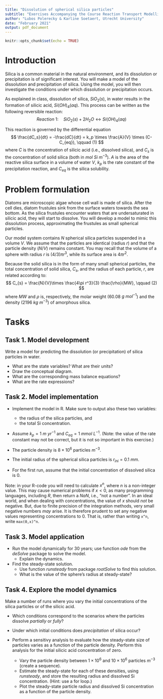 ```yaml
---
title: "Dissolution of spherical silica particles"
subtitle: "Exercises Accompanying the Course Reaction Transport Modelling in the Hydrosphere"
author: "Lubos Polerecky & Karline Soetaert, Utrecht University"
date: "February 2021"
output: pdf_document
---
```


```r
knitr::opts_chunk$set(echo = TRUE)
```

# Introduction

Silica is a common material in the natural environment, and its dissolution or precipitation is of significant interest. You will make a model of the dissolution and precipitation of silica. Using the model, you will then investigate the conditions under which dissolution or precipitation occurs.

As explained in class, dissolution of silica, $SiO_2(s)$, in water results in the formation of silicic acid, $Si(OH)_4(aq)$. This process can be written as the following reversible reaction:
$$ Reaction~1:\quad SiO_2(s) + 2 H_2O \leftrightarrow Si(OH)_4(aq)$$ 

This reaction is governed by the differential equation
$$
\frac{dC_s}{dt} = -\frac{dC}{dt} = k_p \times \frac{A}{V} \times (C-C_{eq}), \qquad (1)
$$
where $C$ is the concentration of silicic acid (i.e., dissolved silica), and $C_s$ is the concentration of  solid silica (both in $mol~Si~m^{-3}$). $A$ is the area of the reactive silica surface in a volume of water $V$, $k_p$ is the rate constant of the precipitation reaction, and $C_{eq}$ is the silica solubility.

# Problem formulation

Diatoms are microscopic algae whose cell wall is made of silica. After the cell dies, diatom frustules sink from the surface waters towards the sea bottom. As the silica frustules encounter waters that are undersaturated in silicic acid, they will start to dissolve. You will develop a model to mimic this dissolution process, approximating the frustules as small spherical particles.

Our model system contains $N$ spherical silica particles suspended in a volume $V$. We assume that the particles are identical (radius $r$) and that the particle density ($N/V$) remains constant. You may recall that the volume of a sphere with radius $r$ is $(4/3) \pi r^3$, while its surface area is $4 \pi r^2$. 

Because the solid silica is in the form of many small spherical particles, the total concentration of solid silica, $C_s$, and the radius of each particle, $r$, are related according to:  
$$
C_{s} = \frac{N}{V}\times \frac{4\pi r^3}{3} \frac{\rho}{MW}, \qquad (2)
$$
where $MW$ and $\rho$ is, respectively, the molar weight (60.08 $g~mol^{-1}$) and the density (2196 $kg~m^{-3}$) of amorphous silica.

# Tasks

## Task 1. Model development
Write a model for predicting the dissolution (or precipitation) of silica particles in water.

 * What are the state variables? What are their units?
 * Draw the conceptual diagram.
 * What are the corresponding mass balance equations?
 * What are the rate expressions?
 
## Task 2. Model implementation
 
* Implement the model in R. Make sure to output also these two variables:

  - the radius of the silica particles, and 
  - the total Si concentration.

* Assume $k_p=1~m~yr^{-1}$ and $C_{eq}=1~mmol~L^{-1}$. (Note: the value of the rate constant may not be correct, but it is not so important in this exercise.)
* The particle density is $8\times 10^6$ particles $m^{-3}$. 
* The initial radius of the spherical silica particles is $r_{ini} = 0.1~mm$. 
* For the first run, assume that the initial concentration of dissolved silica is 0.
  
Note: in your R-code you will need to calculate $x^n$, where $n$ is a non-integer value. This may cause numerical problems if $x<0$, as many programming languages, including *R*, then return a *NaN*, i.e., "not a number". In an ideal world, and when dealing with concentrations, the value of $x$ should *not* be negative. But, due to finite precision of the integration methods, very small negative numbers *may* arise. It is therefore prudent to set any negative values representing concentrations to 0. That is, rather than writing ``x^n``, write ``max(0,x)^n``.
  
## Task 3. Model application

 * Run the model dynamically for 30 years; use function *ode* from the *deSolve* package to solve the model.
   - Explain the dynamics.
 
 * Find the steady-state solution.
   - Use function *runsteady* from package *rootSolve* to find this solution. 
   - What is the value of the sphere's radius at steady-state? 

## Task 4. Explore the model dynamics

Make a number of runs where you vary the initial concentrations of the silica particles or of the silicic acid. 

 * Which conditions correspond to the scenarios where the particles dissolve *partially* or *fully*?
 * Under which initial conditions does *precipitation* of silica occur?

 * Perform a sensitivy analysis to evaluate how the steady-state size of particles varies as a function of the particle density. Perform this analysis for the initial silicic acid concentration of zero. 
   - Vary the particle density between $1\times 10^6$ and $10\times 10^6$ particles $m^{-3}$ (create a sequence). 
   - Estimate the steady-state for each of these densities, using *runsteady*, and store the resulting radius and dissolved Si concentration. (Hint: use a for loop.)
   - Plot the steady-state particle radius and dissolved Si concentration as a function of the particle density.
